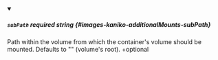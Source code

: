 
<details className="config-field" data-expandable="false" open>
<summary>

##### `subPath` <span className="config-field-required" data-required="false">required</span> <span className="config-field-type">string</span> <span className="config-field-default"></span> <span className="config-field-enum"></span> {#images-kaniko-additionalMounts-subPath}

Path within the volume from which the container's volume should be mounted.
Defaults to "" (volume's root).
+optional

</summary>



</details>
